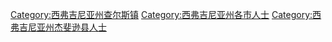[[Category:西弗吉尼亚州查尔斯镇|Category:西弗吉尼亚州查尔斯镇]]
[[Category:西弗吉尼亚州各市人士|Category:西弗吉尼亚州各市人士]]
[[Category:西弗吉尼亚州杰斐逊县人士|Category:西弗吉尼亚州杰斐逊县人士]]